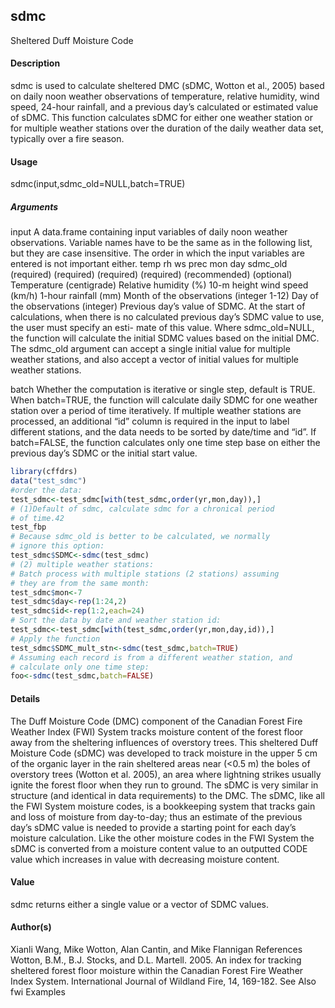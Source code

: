 ## sdmc
Sheltered Duff Moisture Code

#### Description
sdmc is used to calculate sheltered DMC (sDMC, Wotton et al., 2005) based on daily noon weather observations of temperature, relative humidity, wind speed, 24-hour rainfall, and a previous day’s
calculated or estimated value of sDMC. This function calculates sDMC for either one weather station or for multiple weather stations over the duration of the daily weather data set, typically
over a fire season.

#### Usage
sdmc(input,sdmc_old=NULL,batch=TRUE)

##### Arguments
input A data.frame containing input variables of daily noon weather observations. Variable names have to be the same as in the following list, but they are case insensitive. The order in which the input variables are entered is not important
either.
temp
rh
ws
prec
mon
day
sdmc_old
(required)
(required)
(required)
(required)
(recommended)
(optional)
Temperature (centigrade)
Relative humidity (%)
10-m height wind speed (km/h)
1-hour rainfall (mm)
Month of the observations (integer 1-12)
Day of the observations (integer)
Previous day’s value of SDMC. At the start of calculations, when there is no calculated previous day’s SDMC value to use, the user must specify an esti-
mate of this value. Where sdmc_old=NULL, the function will calculate the initial SDMC values based on the initial DMC. The sdmc_old argument can accept a single initial value for multiple weather stations, and also accept a vector of
initial values for multiple weather stations.

batch Whether the computation is iterative or single step, default is TRUE. When batch=TRUE, the function will calculate daily SDMC for one weather station
over a period of time iteratively. If multiple weather stations are processed, an additional "id" column is required in the input to label different stations, and the
data needs to be sorted by date/time and "id". If batch=FALSE, the function calculates only one time step base on either the previous day’s SDMC or the initial
start value.



```r
library(cffdrs)
data("test_sdmc")
#order the data:
test_sdmc<-test_sdmc[with(test_sdmc,order(yr,mon,day)),]
# (1)Default of sdmc, calculate sdmc for a chronical period
# of time.42
test_fbp
# Because sdmc_old is better to be calculated, we normally
# ignore this option:
test_sdmc$SDMC<-sdmc(test_sdmc)
# (2) multiple weather stations:
# Batch process with multiple stations (2 stations) assuming
# they are from the same month:
test_sdmc$mon<-7
test_sdmc$day<-rep(1:24,2)
test_sdmc$id<-rep(1:2,each=24)
# Sort the data by date and weather station id:
test_sdmc<-test_sdmc[with(test_sdmc,order(yr,mon,day,id)),]
# Apply the function
test_sdmc$SDMC_mult_stn<-sdmc(test_sdmc,batch=TRUE)
# Assuming each record is from a different weather station, and
# calculate only one time step:
foo<-sdmc(test_sdmc,batch=FALSE)
```

#### Details
The Duff Moisture Code (DMC) component of the Canadian Forest Fire Weather Index (FWI)
System tracks moisture content of the forest floor away from the sheltering influences of overstory trees. This sheltered Duff Moisture Code (sDMC) was developed to track moisture in the upper
5 cm of the organic layer in the rain sheltered areas near (<0.5 m) the boles of overstory trees (Wotton et al. 2005), an area where lightning strikes usually ignite the forest floor when they run
to ground. The sDMC is very similar in structure (and identical in data requirements) to the DMC. The sDMC, like all the FWI System moisture codes, is a bookkeeping system that tracks gain and
loss of moisture from day-to-day; thus an estimate of the previous day’s sDMC value is needed to provide a starting point for each day’s moisture calculation. Like the other moisture codes in the
FWI System the sDMC is converted from a moisture content value to an outputted CODE value which increases in value with decreasing moisture content.

#### Value
sdmc returns either a single value or a vector of SDMC values.

#### Author(s)
Xianli Wang, Mike Wotton, Alan Cantin, and Mike Flannigan
References
Wotton, B.M., B.J. Stocks, and D.L. Martell. 2005. An index for tracking sheltered forest floor
moisture within the Canadian Forest Fire Weather Index System. International Journal of Wildland
Fire, 14, 169-182.
See Also
fwi
Examples
